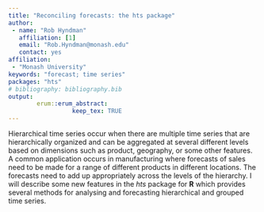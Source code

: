 ```yaml
---
title: "Reconciling forecasts: the hts package"
author:
 - name: "Rob Hyndman"
   affiliation: [1]
   email: "Rob.Hyndman@monash.edu"
   contact: yes
affiliation:
 - "Monash University"
keywords: "forecast; time series"
packages: "hts"
# bibliography: bibliography.bib
output:  
        erum::erum_abstract:
                  keep_tex: TRUE
---
```


Hierarchical time series occur when there are multiple time series that are hierarchically organized and can
be aggregated at several different levels based on dimensions such as product, geography, or some
other features. A common application occurs in manufacturing where forecasts of sales need to be made for
a range of different products in different locations. The forecasts need to add up appropriately across the
levels of the hierarchy. I will describe some new features in the *hts* package for **R** which provides several methods for analysing and forecasting hierarchical and grouped time series. 

<!--  -->
<!--  -->
<!--  -->
